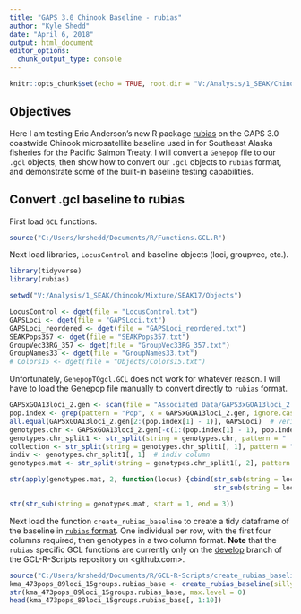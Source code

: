 ```yaml
---
title: "GAPS 3.0 Chinook Baseline - rubias"
author: "Kyle Shedd"
date: "April 6, 2018"
output: html_document
editor_options: 
  chunk_output_type: console
---
```


```r
knitr::opts_chunk$set(echo = TRUE, root.dir = "V:/Analysis/1_SEAK/Chinook/Baseline/GAPS3.0")
```

## Objectives

Here I am testing Eric Anderson's new R package [rubias](https://github.com/eriqande/rubias#rubias-----genetic-stock-identification-gsi-in-the-tidyverse) on the GAPS 3.0 coastwide Chinook microsatellite baseline used in for Southeast Alaska fisheries for the Pacific Salmon Treaty. I will convert a `Genepop` file to our `.gcl` objects, then show how to convert our `.gcl` objects to `rubias` format, and demonstrate some of the built-in baseline testing capabilities.

## Convert .gcl baseline to rubias

First load `GCL` functions.

```r
source("C:/Users/krshedd/Documents/R/Functions.GCL.R")
```

Next load libraries, `LocusControl` and baseline objects (loci, groupvec, etc.).

```r
library(tidyverse)
library(rubias)

setwd("V:/Analysis/1_SEAK/Chinook/Mixture/SEAK17/Objects")

LocusControl <- dget(file = "LocusControl.txt")
GAPSLoci <- dget(file = "GAPSLoci.txt")
GAPSLoci_reordered <- dget(file = "GAPSLoci_reordered.txt")
SEAKPops357 <- dget(file = "SEAKPops357.txt")
GroupVec33RG_357 <- dget(file = "GroupVec33RG_357.txt")
GroupNames33 <- dget(file = "GroupNames33.txt")
# Colors15 <- dget(file = "Objects/Colors15.txt")
```

Unfortunately, `GenepopTOgcl.GCL` does not work for whatever reason. I will have to load the Genepop file manually to convert directly to `rubias` format.

```r
GAPSxGOA13loci_2.gen <- scan(file = "Associated Data/GAPS3xGOA13loci_2.gen", what = "", sep = "\n")
pop.index <- grep(pattern = "Pop", x = GAPSxGOA13loci_2.gen, ignore.case = FALSE)
all.equal(GAPSxGOA13loci_2.gen[2:(pop.index[1] - 1)], GAPSLoci)  # verify GAPSLoci is correct order of Genepop file
genotypes.chr <- GAPSxGOA13loci_2.gen[-c(1:(pop.index[1] - 1), pop.index)]  # get rid of header, loci, and "Pop" rows
genotypes.chr_split1 <- str_split(string = genotypes.chr, pattern = "  ,   ", simplify = TRUE)  # split to get indiv and genotypes in two separate columns
collection <- str_split(string = genotypes.chr_split1[, 1], pattern = "\\.", simplify = TRUE)[, 1]  # split to get collection column
indiv <- genotypes.chr_split1[, 1]  # indiv column
genotypes.mat <- str_split(string = genotypes.chr_split1[, 2], pattern = "  ", simplify = TRUE)

str(apply(genotypes.mat, 2, function(locus) {cbind(str_sub(string = locus, start = 1, end = 3),
                                                   str_sub(string = locus, start = 4, end = 6))}))

str(str_sub(string = genotypes.mat, start = 1, end = 3))

```


Next load the function `create_rubias_baseline` to create a tidy dataframe of the baseline in [`rubias` format](https://github.com/eriqande/rubias#input-data). One individual per row, with the first four columns required, then genotypes in a two column format. **Note** that the `rubias` specific GCL functions are currently only on the [develop](https://github.com/krshedd/GCL-R-Scripts/tree/develop) branch of the GCL-R-Scripts repository on <github.com>.


```r
source("C:/Users/krshedd/Documents/R/GCL-R-Scripts/create_rubias_baseline.R")
kma_473pops_89loci_15groups.rubias_base <- create_rubias_baseline(sillyvec = KMA473Pops, loci = loci89, group_names = Groups15, groupvec = KMA473PopsGroupVec15)
str(kma_473pops_89loci_15groups.rubias_base, max.level = 0)
head(kma_473pops_89loci_15groups.rubias_base[, 1:10])
```